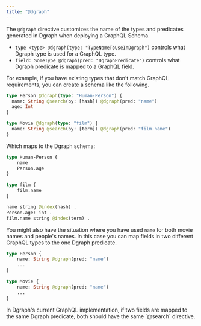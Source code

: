 ```yaml
---
title: "@dgraph"
---
```



<DgraphWIP />

The `@dgraph` directive customizes the name of the types and predicates
generated in Dgraph when deploying a GraphQL Schema.

- `type <type> @dgraph(type: "TypeNameToUseInDgraph")` controls what Dgraph type
  is used for a GraphQL type.
- `field: SomeType @dgraph(pred: "DgraphPredicate")` controls what Dgraph
  predicate is mapped to a GraphQL field.

For example, if you have existing types that don't match GraphQL requirements,
you can create a schema like the following.

```graphql
type Person @dgraph(type: "Human-Person") {
  name: String @search(by: [hash]) @dgraph(pred: "name")
  age: Int
}

type Movie @dgraph(type: "film") {
  name: String @search(by: [term]) @dgraph(pred: "film.name")
}
```

Which maps to the Dgraph schema:

```graphql
type Human-Person {
    name
    Person.age
}

type film {
    film.name
}

name string @index(hash) .
Person.age: int .
film.name string @index(term) .
```

You might also have the situation where you have used `name` for both movie
names and people's names. In this case you can map fields in two different
GraphQL types to the one Dgraph predicate.

```graphql
type Person {
    name: String @dgraph(pred: "name")
    ...
}

type Movie {
    name: String @dgraph(pred: "name")
    ...
}
```

<Note>
  In Dgraph's current GraphQL implementation, if two fields are mapped to the
  same Dgraph predicate, both should have the same `@search` directive.
</Note>
